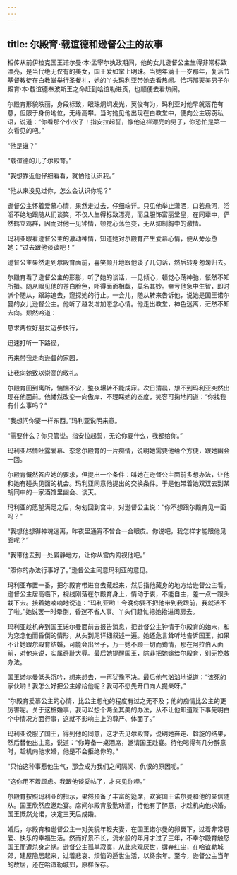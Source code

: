 ```yaml
---
---
---
```

title: 尔殿育·载谊德和逊督公主的故事
---




相传从前伊拉克国王诺尔曼·本·孟宰尔执政期间，他的女儿逊督公主生得非常标致漂亮，是当代绝无仅有的美女，国王爱如掌上明珠。当她年满十一岁那年，复活节基督教徒在白教堂举行圣餐礼，她的丫头玛利亚带她去看热闹。恰巧那天美男子尔殿育·本·载谊德奉波斯王之命赶到哈谊勒进贡，也顺便去看热闹。

尔殿育形貌昳丽，身段标致，眼珠炯炯发光，英俊有为，玛利亚对他早就落花有意，但限于身份地位，无缘高攀。当时她见他出现在白教堂中，便向公主窃窃私语，说道：“你看那个小伙子！指安拉起誓，像他这样漂亮的男子，你恐怕是第一次看见的吧。”

“他是谁？”

“载谊德的儿子尔殿育。”

“我想靠近他仔细看看，就怕他认识我。”

“他从来没见过你，怎么会认识你呢？”

逊督公主怀着爱慕心情，果然走过去，仔细端详。只见他举止潇洒，口若悬河，滔滔不绝地跟随从们谈笑，不仅人生得标致漂亮，而且服饰富丽堂皇，在同辈中，俨然鹤立鸡群，因而对他一见钟情，顿觉心荡色变，无从抑制胸中的激情。

玛利亚眼看逊督公主的激动神情，知道她对尔殿育产生爱慕心情，便从旁怂恿她：“过去跟他谈谈吧！”

逊督公主果然走到尔殿育面前，喜笑颜开地跟他谈了几句话，然后转身匆匆归去。

尔殿育看了逊督公主的形影，听了她的谈话，一见倾心，顿觉心荡神驰，怅然不知所措。随从眼见他的苍白脸色，吓得面面相觑，莫名其妙。幸亏他急中生智，即时派个随从，跟踪追去，窥探她的行止。一会儿，随从转来告诉他，说她是国王诺尔曼的女儿逊督公主。他听了越发增加恋念心情。他走出教堂，神色迷离，茫然不知去向。颓然吟道：

恳求两位好朋友迈步快行，

迅速打听一下路径，

再来带我走向逊督的家园，

让我向她致以崇高的敬礼。

尔殿育回到寓所，惴惴不安，整夜辗转不能成寐。次日清晨，想不到玛利亚突然出现在他面前。他幡然改变一向傲岸、不理睬她的态度，笑容可掬地问道：“你找我有什么事吗？”

“我想问你要一样东西。”玛利亚说明来意。

“需要什么？你只管说。指安拉起誓，无论你要什么，我都给你。”

玛利亚尽情吐露爱慕、恋念尔殿育的一片痴情，说明她需要他给个方便，跟她幽会一回。

尔殿育慨然答应她的要求，但提出一个条件：叫她在逊督公主面前多想办法，让他和她有碰头见面的机会。玛利亚同意他提出的交换条件。于是他带着她双双去到某胡同中的一家酒馆里幽会、谈天。

玛利亚的愿望满足之后，匆匆回到宫中，对逊督公主说：“你不想跟尔殿育见一面吗？”

“我想他想得神魂迷离，昨夜里通宵不曾合一合眼皮。你说吧，我怎样才能跟他见面呢？”

“我带他去到一处僻静地方，让你从宫内俯视他吧。”

“照你的办法行事好了。”逊督公主同意玛利亚的意见。

玛利亚布置一番，把尔殿育带进宫去藏起来，然后指他藏身的地方给逊督公主看。逊督公主居高临下，视线刚落在尔殿育身上，情动于衷，不能自主，差一点一跟头栽下去。接着她喃喃地说道：“玛利亚哟！今晚你要不把他带到我跟前，我就活不了啦。”她说罢一时晕倒，昏迷不省人事。丫头们赶忙把她抬进闺房去。

玛利亚趁机奔到国王诺尔曼面前去报告消息，把逊督公主钟情于尔殿育的始末，和为恋念他而昏倒的情形，从头到尾详细叙述一遍。她还危言耸听地告诉国王，如果不让她跟尔殿育结婚，可能会出岔子，万一她不顾一切而殉情，那在阿拉伯人面前，对他来说，实属奇耻大辱。最后她提醒国王，除非把她嫁给尔殿育，别无挽救办法。

国王诺尔曼低头沉吟，想来想去，一再犹豫不决。最后他气汹汹地说道：“该死的家伙哟！我怎么好把公主嫁给他呢？我可不愿先开口向人提亲呀。”

“尔殿育爱慕公主的心情，比公主想他的程度有过之无不及；他的痴情比公主的更厉害呢。关于这桩婚事，我可以想个两全其美的办法，从不让他知道陛下事先明白个中情况方面行事，这就不影响主上的尊严、体面了。”

玛利亚说服了国王，得到他的同意，这才去见尔殿育，说明她奔走、斡旋的结果，然后替他出主意，说道：“你筹备一桌酒席，邀请国王赴宴。待他喝得有几分醉意时，趁机向他求婚，他是不会拒绝你的。”

“只怕这种事惹他生气，那会成为我们之间隔阂、仇恨的原因呢。”

“这你用不着顾虑。我跟他谈妥帖了，才来见你哩。”

尔殿育按照玛利亚的指示，果然预备了丰富的筵席，欢宴国王诺尔曼和他的亲信随从。国王欣然应邀赴宴。席间尔殿育殷勤劝酒，待他有了醉意，才趁机向他求婚。国王慨然允诺，决定三天后成婚。

婚后，尔殿育和逊督公主一对美貌年轻夫妻，在国王诺尔曼的卵翼下，过着非常恩爱、快乐的幸福生活。然而好景不长，流水般的年月才过了三年，不幸尔殿育触怒国王而遭杀身之祸。逊督公主孤单寂寞，从此悲观厌世，摒弃红尘，在哈谊勒城郊，建屋隐居起来，过着悲哀、烦恼的遁世生活，以终余年。至今，逊督公主当年的故居，还在哈谊勒城郊，原样保存。